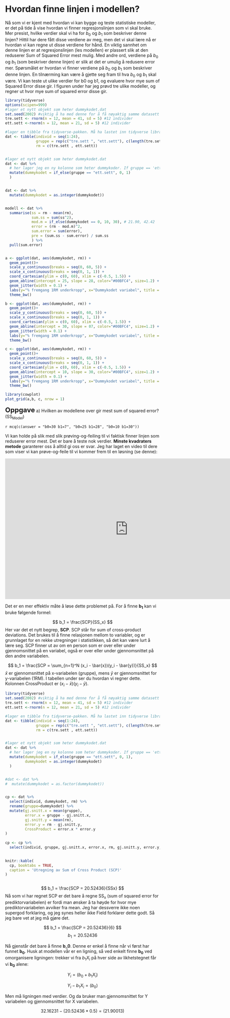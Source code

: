 
# Hvordan finne linjen i modellen?
Nå som vi er kjent med hvordan vi kan bygge og teste statistiske modeller, er det på tide å vise hvordan vi finner regresjonslinjen som vi skal bruke. Mer presist, hvilke verdier skal vi ha for *b*<sub>0</sub> og *b*<sub>1</sub> som beskriver denne linjen? Hittil har dere fått disse verdiene av meg, men det vi skal lære nå er hvordan vi kan regne ut disse verdiene for hånd. En viktig sannhet om denne linjen er at regresjonslinjen (les modellen) er plassert slik at den reduserer Sum of Squared Error mest mulig. Med andre ord, verdiene på *b*<sub>0</sub> og *b*<sub>1</sub> (som beskriver denne linjen) er slik at det er umulig å redusere error mer. Spørsmålet er hvordan vi finner verdiene på *b*<sub>0</sub> og *b*<sub>1</sub> som beskriver denne linjen. En tilnærming kan være å gjette seg fram til hva $b_0$ og $b_1$ skal være. Vi kan teste ut ulike verdier for b0 og b1, og evaluere hvor mye sum of Squared Error disse gir. I figuren under har jeg prøvd tre ulike modeller, og regner ut hvor mye sum of squared error disse gir.

```r
library(tidyverse)
options(scipen=999)
#lager et nytt objekt som heter dummykodet.dat
set.seed(2002) #viktig å ha med denne for å få nøyaktig samme datasett
tre.sett <- rnorm(n = 12, mean = 41, sd = 5) #12 individer
ett.sett <-rnorm(n = 12, mean = 21, sd = 5) #12 individer

#lager en tibble fra tidyverse-pakken. Må ha lastet inn tidyverse library(tidyverse) i scriptfilen
dat <- tibble(individ = seq(1:24),
              gruppe = rep(c("tre.sett ", "ett.sett"), c(length(tre.sett), length(ett.sett))),
              rm = c(tre.sett , ett.sett))


#lager et nytt objekt som heter dummykodet.dat
dat <- dat %>%
  # her lager jeg en ny kolonne som heter dummykoder. If gruppe == 'ett.sett', gi verdien 0, else gi de 1.
  mutate(dummykodet = if_else(gruppe == "ett.sett", 0, 1)
  )


dat <- dat %>%
  mutate(dummykodet = as.integer(dummykodet))


modell <- dat %>%
  summarise(ss = rm - mean(rm),
            sum.ss = sum(ss^2),
            mod.m = if_else(dummykodet == 0, 10, 30), # 21.90, 42.42
            error = (rm - mod.m)^2,
            sum.error = sum(error),
            pre = (sum.ss - sum.error) / sum.ss
            ) %>%
  pull(sum.error)


a <- ggplot(dat, aes(dummykodet, rm)) +
  geom_point()+
  scale_y_continuous(breaks = seq(0, 60, 5)) +
  scale_x_continuous(breaks = seq(0, 1, 1)) +
  coord_cartesian(ylim = c(0, 60), xlim = c(-0.5, 1.5)) +
  geom_abline(intercept = 25, slope = 28, color="#00BFC4", size=1.2) +
  geom_jitter(width = 0.1) + 
  labs(y="% fremgang 1RM underkropp", x="Dummykodet variabel", title = "b0=25, b1=28", subtitle = "SSM=3328.39") +
  theme_bw()

b <- ggplot(dat, aes(dummykodet, rm)) +
  geom_point()+
  scale_y_continuous(breaks = seq(0, 60, 5)) +
  scale_x_continuous(breaks = seq(0, 1, 1)) +
  coord_cartesian(ylim = c(0, 60), xlim = c(-0.5, 1.5)) +
  geom_abline(intercept = 30, slope = 07, color="#00BFC4", size=1.2) +
  geom_jitter(width = 0.1) + 
  labs(y="% fremgang 1RM underkropp", x="Dummykodet variabel", title = "b0=30, b1=7", subtitle = "SSM=16562.32") +
  theme_bw()

c <- ggplot(dat, aes(dummykodet, rm)) +
  geom_point()+
  scale_y_continuous(breaks = seq(0, 60, 5)) +
  scale_x_continuous(breaks = seq(0, 1, 1)) +
  coord_cartesian(ylim = c(0, 60), xlim = c(-0.5, 1.5)) +
  geom_abline(intercept = 10, slope = 30, color="#00BFC4", size=1.2) +
  geom_jitter(width = 0.1) + 
  labs(y="% fremgang 1RM underkropp", x="Dummykodet variabel", title = "b0=10, b1=30", subtitle = "SSM=4268.063") +
  theme_bw()

library(cowplot)
plot_grid(a,b, c, nrow = 1)


```
<span style="font-size: 22px; font-weight: bold; color: var(--pink);">Oppgave</span>
a) Hvilken av modellene over gir mest sum of squared error? (SS<sub>Model</sub>)

`r mcq(c(answer = "b0=30 b1=7", "b0=25 b1=28", "b0=10 b1=30"))`

Vi kan holde på slik med slik prøving-og-feiling til vi faktisk finner linjen som reduserer error mest. Det er bare å teste nok verdier. **Minste kvadraters metode** garanterer oss å alltid gi oss er svar. Jeg har laget en video til dere som viser vi kan prøve-og-feile til vi kommer frem til en løsning (se denne):

<iframe width="798" height="457" src="https://www.youtube.com/embed/kWVtce7YDsg" title="YouTube video player" frameborder="0" allow="accelerometer; autoplay; clipboard-write; encrypted-media; gyroscope; picture-in-picture" allowfullscreen></iframe>

Det er en mer effektiv måte å løse dette problemet på. For å finne **b<sub>1</sub>** kan vi bruke følgende formel: 

$$ b_1 = \frac{SCP}{SS_x} $$
Her var det et nytt begrep, **SCP**. SCP står for sum of cross-product deviations. Det brukes til å finne relasjonen mellom to variabler, og er grunnlaget for en rekke utregninger i statistikken, så det kan være lurt å lære seg. SCP finner ut av om en person som er over eller under gjennomsnittet på en variabel, også er over eller under gjennomsnittet på den andre variabelen. 

$$ b_1 = \frac{SCP = \sum_{n=1}^N (x_i - \bar{x})(y_i - \bar{y})}{SS_x} $$
$\bar{x}$ er gjennomsnittet på x-variabelen (gruppe), mens $\bar{y}$ er gjennomsnittet for y-variabelen (1RM). I tabellen under ser du hvordan vi regner dette. Kolonnen CrossProduct er $(x_i - \bar{x})(y_i - \bar{y})$. 


```r
library(tidyverse)
set.seed(2002) #viktig å ha med denne for å få nøyaktig samme datasett
tre.sett <- rnorm(n = 12, mean = 41, sd = 5) #12 individer
ett.sett <-rnorm(n = 12, mean = 21, sd = 5) #12 individer

#lager en tibble fra tidyverse-pakken. Må ha lastet inn tidyverse library(tidyverse) i scriptfilen
dat <- tibble(individ = seq(1:24),
              gruppe = rep(c("tre.sett ", "ett.sett"), c(length(tre.sett), length(ett.sett))),
              rm = c(tre.sett , ett.sett))


#lager et nytt objekt som heter dummykodet.dat
dat <- dat %>%
  # her lager jeg en ny kolonne som heter dummykoder. If gruppe == 'ett.sett', gi verdien 0, else gi de 1.
  mutate(dummykodet = if_else(gruppe == "ett.sett", 0, 1),
         dummykodet = as.integer(dummykodet)
  )


#dat <- dat %>%
#  mutate(dummykodet = as.factor(dummykodet))


cp <- dat %>%
  select(individ, dummykodet, rm) %>%
  rename(gruppe=dummykodet) %>%
  mutate(gj.snitt.x = mean(gruppe),
         error.x = gruppe - gj.snitt.x,
         gj.snitt.y = mean(rm),
         error.y = rm - gj.snitt.y,
         CrossProduct = error.x * error.y
)
  
cp <- cp %>% 
  select(individ, gruppe, gj.snitt.x, error.x, rm, gj.snitt.y, error.y, CrossProduct)
  

knitr::kable(
  cp, booktabs = TRUE,
  caption = 'Utregning av Sum of Cross Product (SCP)'
)



```


$$ b_1 = \frac{SCP = 20.52436}{SSx} $$
Nå som vi har regnet SCP er det bare å regne SS<sub>x</sub> (sum of squared error for prediktorvariabelen) er fordi man ønsker å ta høyde for hvor mye prediktorvariabelen avviker fra mean. Jeg har dessverre ikke noen supergod forklaring, og jeg synes heller ikke Field forklarer dette godt. Så jeg bare vet at jeg må gjøre det.

$$ b_1 = \frac{SCP = 20.52436}{6} $$
$$ b_1 = 20.52436 $$

Nå gjenstår det bare å finne **b_0**. Denne er enkel å finne når vi først har funnet **b<sub>0</sub>**. Husk at modellen vår er en ligning, så ved enkelt finne **b<sub>0</sub>** ved omorganisere ligningen: trekker vi fra $b_1X_i$ på hver side av likhetstegnet får vi **b<sub>0</sub>** alene:

$$
Y_i = (b_0 + b_1X_i)
$$

$$
Y_i - b_1X_i = (b_0)
$$

Men må ligningen med verdier. Og da bruker man gjennomsnittet for Y variabelen og gjennomsnittet for X variabelen.

$$
32.16231	 - (20.52436*0.5) = (21.90013)
$$
